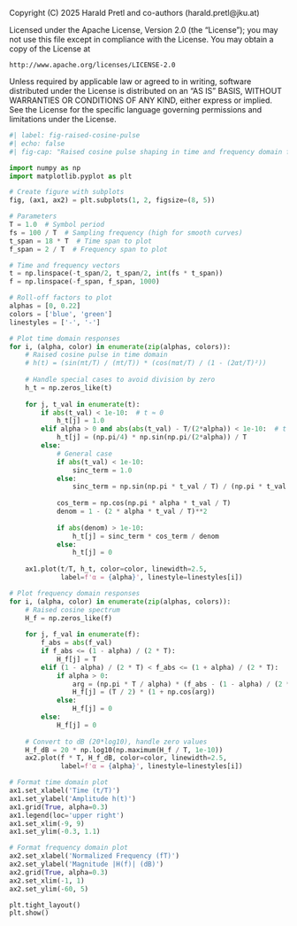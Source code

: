 ::: {.content-hidden}
Copyright (C) 2025 Harald Pretl and co-authors (harald.pretl@jku.at)

Licensed under the Apache License, Version 2.0 (the "License");
you may not use this file except in compliance with the License.
You may obtain a copy of the License at

    http://www.apache.org/licenses/LICENSE-2.0

Unless required by applicable law or agreed to in writing, software
distributed under the License is distributed on an "AS IS" BASIS,
WITHOUT WARRANTIES OR CONDITIONS OF ANY KIND, either express or implied.
See the License for the specific language governing permissions and
limitations under the License.
:::

```python
#| label: fig-raised-cosine-pulse
#| echo: false
#| fig-cap: "Raised cosine pulse shaping in time and frequency domain for different roll-off factors α."

import numpy as np
import matplotlib.pyplot as plt

# Create figure with subplots
fig, (ax1, ax2) = plt.subplots(1, 2, figsize=(8, 5))

# Parameters
T = 1.0  # Symbol period
fs = 100 / T  # Sampling frequency (high for smooth curves)
t_span = 18 * T  # Time span to plot
f_span = 2 / T  # Frequency span to plot

# Time and frequency vectors
t = np.linspace(-t_span/2, t_span/2, int(fs * t_span))
f = np.linspace(-f_span, f_span, 1000)

# Roll-off factors to plot
alphas = [0, 0.22]
colors = ['blue', 'green']
linestyles = ['-', '-']

# Plot time domain responses
for i, (alpha, color) in enumerate(zip(alphas, colors)):
    # Raised cosine pulse in time domain
    # h(t) = (sin(πt/T) / (πt/T)) * (cos(παt/T) / (1 - (2αt/T)²))
    
    # Handle special cases to avoid division by zero
    h_t = np.zeros_like(t)
    
    for j, t_val in enumerate(t):
        if abs(t_val) < 1e-10:  # t ≈ 0
            h_t[j] = 1.0
        elif alpha > 0 and abs(abs(t_val) - T/(2*alpha)) < 1e-10:  # t = ±T/(2α)
            h_t[j] = (np.pi/4) * np.sin(np.pi/(2*alpha)) / T
        else:
            # General case
            if abs(t_val) < 1e-10:
                sinc_term = 1.0
            else:
                sinc_term = np.sin(np.pi * t_val / T) / (np.pi * t_val / T)
            
            cos_term = np.cos(np.pi * alpha * t_val / T)
            denom = 1 - (2 * alpha * t_val / T)**2
            
            if abs(denom) > 1e-10:
                h_t[j] = sinc_term * cos_term / denom
            else:
                h_t[j] = 0
    
    ax1.plot(t/T, h_t, color=color, linewidth=2.5, 
             label=f'α = {alpha}', linestyle=linestyles[i])

# Plot frequency domain responses
for i, (alpha, color) in enumerate(zip(alphas, colors)):
    # Raised cosine spectrum
    H_f = np.zeros_like(f)
    
    for j, f_val in enumerate(f):
        f_abs = abs(f_val)
        if f_abs <= (1 - alpha) / (2 * T):
            H_f[j] = T
        elif (1 - alpha) / (2 * T) < f_abs <= (1 + alpha) / (2 * T):
            if alpha > 0:
                arg = (np.pi * T / alpha) * (f_abs - (1 - alpha) / (2 * T))
                H_f[j] = (T / 2) * (1 + np.cos(arg))
            else:
                H_f[j] = 0
        else:
            H_f[j] = 0
    
    # Convert to dB (20*log10), handle zero values
    H_f_dB = 20 * np.log10(np.maximum(H_f / T, 1e-10))
    ax2.plot(f * T, H_f_dB, color=color, linewidth=2.5, 
             label=f'α = {alpha}', linestyle=linestyles[i])

# Format time domain plot
ax1.set_xlabel('Time (t/T)')
ax1.set_ylabel('Amplitude h(t)')
ax1.grid(True, alpha=0.3)
ax1.legend(loc='upper right')
ax1.set_xlim(-9, 9)
ax1.set_ylim(-0.3, 1.1)

# Format frequency domain plot
ax2.set_xlabel('Normalized Frequency (fT)')
ax2.set_ylabel('Magnitude |H(f)| (dB)')
ax2.grid(True, alpha=0.3)
ax2.set_xlim(-1, 1)
ax2.set_ylim(-60, 5)

plt.tight_layout()
plt.show()
```
